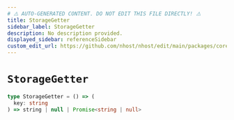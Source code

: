 ```yaml
---
# ⚠️ AUTO-GENERATED CONTENT. DO NOT EDIT THIS FILE DIRECTLY! ⚠️
title: StorageGetter
sidebar_label: StorageGetter
description: No description provided.
displayed_sidebar: referenceSidebar
custom_edit_url: https://github.com/nhost/nhost/edit/main/packages/core/dist/storage.d.ts#L2
---
```


# `StorageGetter`

```ts
type StorageGetter = () => (
  key: string
) => string | null | Promise<string | null>
```
